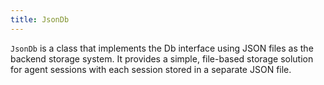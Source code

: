 ```yaml
---
title: JsonDb
---
```


`JsonDb` is a class that implements the Db interface using JSON files as the backend storage system. It provides a simple, file-based storage solution for agent sessions with each session stored in a separate JSON file.

<Snippet file="db-json-params.mdx" />  
<Snippet file="db-new-bulk-methods.mdx" />
